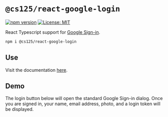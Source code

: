 
# `@cs125/react-google-login`

[![npm version](https://badge.fury.io/js/%40cs125%2Freact-google-login.svg)](https://badge.fury.io/js/%40cs125%2Freact-google-login)
[![License: MIT](https://img.shields.io/badge/License-MIT-yellow.svg)](https://opensource.org/licenses/MIT)

<Lead>

React Typescript support for [Google Sign-in](https://developers.google.com/identity/sign-in/web/sign-in).

</Lead>

```bash
npm i @cs125/react-google-login
```

## Use

Visit the documentation [here](https://github.com/cs125-illinois/react-google-login/).

## Demo

The login button below will open the standard Google Sign-in dialog.
Once you are signed in, your name, email address, photo, and a login token will be displayed.

<LoginButton />

<WithUser />
